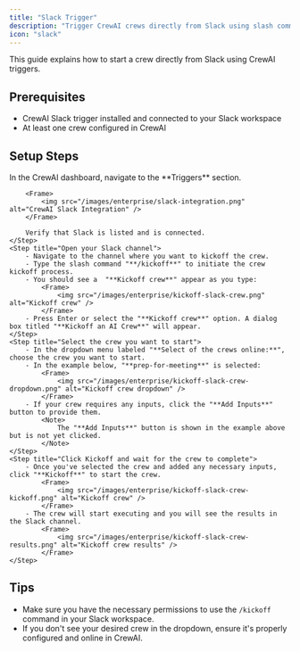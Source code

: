 ```yaml
---
title: "Slack Trigger"
description: "Trigger CrewAI crews directly from Slack using slash commands"
icon: "slack"
---
```


This guide explains how to start a crew directly from Slack using CrewAI triggers.

## Prerequisites

- CrewAI Slack trigger installed and connected to your Slack workspace
- At least one crew configured in CrewAI

## Setup Steps

<Steps>
    <Step title="Ensure the CrewAI Slack trigger is set up">
        In the CrewAI dashboard, navigate to the **Triggers** section.

        <Frame>
            <img src="/images/enterprise/slack-integration.png" alt="CrewAI Slack Integration" />
        </Frame>

        Verify that Slack is listed and is connected.
    </Step>
    <Step title="Open your Slack channel">
        - Navigate to the channel where you want to kickoff the crew.
        - Type the slash command "**/kickoff**" to initiate the crew kickoff process.
        - You should see a  "**Kickoff crew**" appear as you type:
            <Frame>
                <img src="/images/enterprise/kickoff-slack-crew.png" alt="Kickoff crew" />
            </Frame>
        - Press Enter or select the "**Kickoff crew**" option. A dialog box titled "**Kickoff an AI Crew**" will appear.
    </Step>
    <Step title="Select the crew you want to start">
        - In the dropdown menu labeled "**Select of the crews online:**", choose the crew you want to start.
        - In the example below, "**prep-for-meeting**" is selected:
            <Frame>
                <img src="/images/enterprise/kickoff-slack-crew-dropdown.png" alt="Kickoff crew dropdown" />
            </Frame>
        - If your crew requires any inputs, click the "**Add Inputs**" button to provide them.
            <Note>
                The "**Add Inputs**" button is shown in the example above but is not yet clicked.
            </Note>
    </Step>
    <Step title="Click Kickoff and wait for the crew to complete">
        - Once you've selected the crew and added any necessary inputs, click "**Kickoff**" to start the crew.
            <Frame>
                <img src="/images/enterprise/kickoff-slack-crew-kickoff.png" alt="Kickoff crew" />
            </Frame>
        - The crew will start executing and you will see the results in the Slack channel.
            <Frame>
                <img src="/images/enterprise/kickoff-slack-crew-results.png" alt="Kickoff crew results" />
            </Frame>
    </Step>
</Steps>

## Tips

- Make sure you have the necessary permissions to use the `/kickoff` command in your Slack workspace.
- If you don't see your desired crew in the dropdown, ensure it's properly configured and online in CrewAI. 